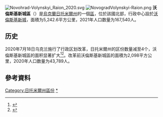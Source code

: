 [[File:Novohrad-Volynskyi_Raion_2020.svg|thumb]]
[[Image:NovogradVolynskyi-Raion.png|thumb]]
'''沃倫斯基新城區'''（{{lang-uk|Новоград-Волинський район}}）是[[烏克蘭|烏克蘭]][[日托米爾州|日托米爾州]]的一個[[区_(乌克兰)|區]]，位於該國北部，行政中心設於[[沃倫斯基新城|沃倫斯基新城]]，面積为5,242.6平方公里，2021年人口数量为167,540人。

== 历史 ==
2020年7月18日乌克兰施行了行政区划改革，日托米爾州的区份数量减至4个，沃倫斯基新城區的面积显著扩大<ref>{{Cite news |date=2020-07-18 |script-title=uk:Про утворення та ліквідацію районів. Постанова Верховної Ради України № 807-ІХ. |language=uk |url=http://www.golos.com.ua/article/333466 |access-date=2020-10-03 |work=Голос України}}</ref><ref name="2020_reform_maps">{{Cite web |date=2020-07-17 |script-title=uk:Нові райони: карти + склад |url=https://www.minregion.gov.ua/press/news/novi-rajony-karty-sklad/ |access-date=2022-04-15 |language=uk |website=Міністерство розвитку громад та територій України}}</ref>。改革前沃倫斯基新城區的面積为2,098平方公里，2020年人口数量为43,789人。

==參考資料==
{{Reflist}}

{{Zhytomyr-geo-stub}}

{{DEFAULTSORT:Новоград-Волинський район}}
[[Category:日托米爾州區份|Category:日托米爾州區份]]
[[Category:沃倫斯基新城區|*]]